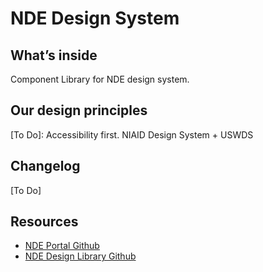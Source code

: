 
<Meta title='Introduction' />

# NDE Design System

## What’s inside

Component Library for NDE design system.

## Our design principles

[To Do]: Accessibility first. NIAID Design System + USWDS

## Changelog

[To Do]

## Resources

- [NDE Portal Github](https://github.com/NIAID-Data-Ecosystem/nde-portal)
- [NDE Design Library Github](https://github.com/NIAID-Data-Ecosystem/nde-ui)
